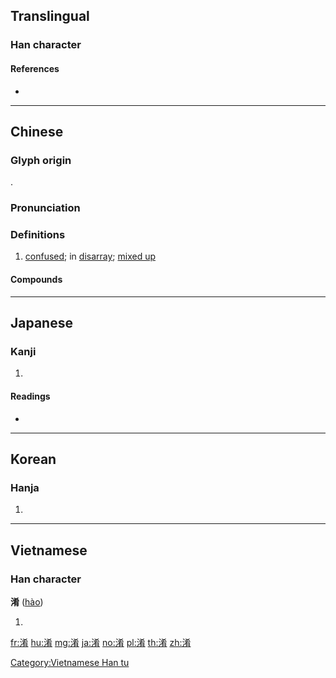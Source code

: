 {{character info/new}}
==Translingual==

===Han character===
{{Han char|rn=85|rad=水|as=08|sn=11|four=34127|canj=EKKB|ids=⿰氵肴}}

====References====
* {{Han ref|kx=0629.070|dkj=17619|dj=1031.030|hdz=31654.010|uh=6DC6|ud=28102|bh=B263|bd=45667}}

----

==Chinese==
{{zh-forms}}

===Glyph origin===
{{Han etym}}
{{Han compound|水|肴|ls=psc|c1=s|c2=p}}.

===Pronunciation===
{{zh-pron
|m=淆
|c=ngaau4
|mn=qz,xm,zz:hâu/qz:gâu/xm,zz:ngâu
|mn_note=hâu - literary; gâu/ngâu - vernacular (俗)
|mc=y
|oc=y
|cat=a
}}

===Definitions===
{{zh-hanzi}}

# [[confused]]; in [[disarray]]; [[mixed up]]

====Compounds====
{{zh-der|淆亂|淆惑|淆紊|淆雜|混淆|混淆不清|混淆是非|混淆視聽|混淆黑白|玉石混淆|良莠淆雜|黑白混淆}}

----

==Japanese==

===Kanji===
{{ja-kanji|grade=|rs=水08}}

# {{defn|lang=ja|sort=水08}}

====Readings====
* {{ja-readings|on=[[こう]] (kō)|kun=[[まじる]] (majiru)}}

----

==Korean==

===Hanja===
{{ko-hanja|hangeul=효|eumhun=|rv=hyo|mr=hyo|y=hyo}}

# {{defn|lang=ko|sort=水08}}

----

==Vietnamese==

===Han character===
'''淆''' ([[hào]])

# {{defn|lang=vi}}

[[Category:Vietnamese Han tu]]

[[fr:淆]]
[[hu:淆]]
[[mg:淆]]
[[ja:淆]]
[[no:淆]]
[[pl:淆]]
[[th:淆]]
[[zh:淆]]